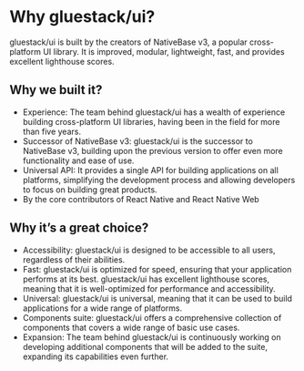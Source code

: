 # Why gluestack/ui?

gluestack/ui is built by the creators of NativeBase v3, a popular cross-platform UI library. It is improved, modular, lightweight, fast, and provides excellent lighthouse scores.

## Why we built it?

- Experience: The team behind gluestack/ui has a wealth of experience building cross-platform UI libraries, having been in the field for more than five years.
- Successor of NativeBase v3: gluestack/ui is the successor to NativeBase v3, building upon the previous version to offer even more functionality and ease of use.
- Universal API: It provides a single API for building applications on all platforms, simplifying the development process and allowing developers to focus on building great products.
- By the core contributors of React Native and React Native Web

## Why it’s a great choice?

- Accessibility: gluestack/ui is designed to be accessible to all users, regardless of their abilities.
- Fast: gluestack/ui is optimized for speed, ensuring that your application performs at its best. gluestack/ui has excellent lighthouse scores, meaning that it is well-optimized for performance and accessibility.
- Universal: gluestack/ui is universal, meaning that it can be used to build applications for a wide range of platforms.
- Components suite: gluestack/ui offers a comprehensive collection of components that covers a wide range of basic use cases.
- Expansion: The team behind gluestack/ui is continuously working on developing additional components that will be added to the suite, expanding its capabilities even further.
